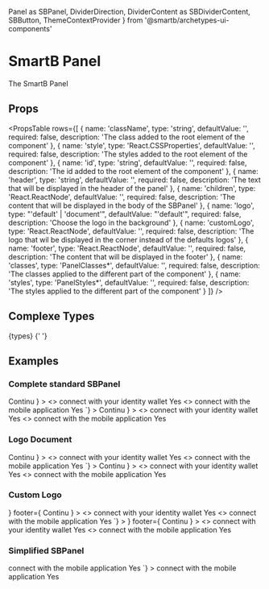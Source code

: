   Panel as SBPanel,
  DividerDirection,
  DividerContent as SBDividerContent,
  SBButton,
  ThemeContextProvider
} from '@smartb/archetypes-ui-components'

<Meta title='Overview|Components/Panel' />

# SmartB Panel

<ThemeContextProvider theme={myTheme}>
  <SBPanel
    style={{ position: 'relative', width: '500px', margin: '20px auto' }}
  >
    <Typography
      variant='body2'
      color='textSecondary'
      component='p'
      align='center'
    >
      The SmartB Panel
    </Typography>
  </SBPanel>
</ThemeContextProvider>

## Props

<PropsTable
  rows={[
    {
      name: 'className',
      type: 'string',
      defaultValue: '',
      required: false,
      description: 'The class added to the root element of the component'
    },
    {
      name: 'style',
      type: 'React.CSSProperties',
      defaultValue: '',
      required: false,
      description: 'The styles added to the root element of the component'
    },
    {
      name: 'id',
      type: 'string',
      defaultValue: '',
      required: false,
      description: 'The id added to the root element of the component'
    },
    {
      name: 'header',
      type: 'string',
      defaultValue: '',
      required: false,
      description: 'The text that will be displayed in the header of the panel'
    },
    {
      name: 'children',
      type: 'React.ReactNode',
      defaultValue: '',
      required: false,
      description:
        'The content that will be displayed in the body of the SBPanel'
    },
    {
      name: 'logo',
      type: "'default' | 'document'",
      defaultValue: "'default'",
      required: false,
      description: 'Choose the logo in the background'
    },
    {
      name: 'customLogo',
      type: 'React.ReactNode',
      defaultValue: '',
      required: false,
      description:
        'The logo that wil be displayed in the corner instead of the defaults logos'
    },
    {
      name: 'footer',
      type: 'React.ReactNode',
      defaultValue: '',
      required: false,
      description: 'The content that will be displayed in the footer'
    },
    {
      name: 'classes',
      type: 'PanelClasses*',
      defaultValue: '',
      required: false,
      description: 'The classes applied to the different part of the component'
    },
    {
      name: 'styles',
      type: 'PanelStyles*',
      defaultValue: '',
      required: false,
      description: 'The styles applied to the different part of the component'
    }
  ]}
/>

## Complexe Types

<SyntaxHighlighter language='typescript' style={tomorrow}>
  {types}
</SyntaxHighlighter>{' '}

## Examples

### Complete standard SBPanel

<ThemeContextProvider theme={myTheme}>
  <Preview
    code={`<SBPanel
  header='Connection'
  style={{ position: 'relative', width: '500px', margin: '20px auto' }}
  footer={
    <SBButton
      style={{ margin: '20px auto', position: 'relative' }}
      disabled={true}
    >
      Continu
    </SBButton>
  }
>
  <SBDividerContent style={{ width: '100%', height: '100%' }}>
    <>
      <Typography
        variant='body2'
        color='textSecondary'
        component='p'
        align='center'
      >
        connect with your identity wallet
      </Typography>
      <SBButton
        style={{
          margin: '20px auto',
          display: 'block',
          position: 'relative'
        }}
      >
        Yes
      </SBButton>
    </>
    <>
      <Typography
        variant='body2'
        color='textSecondary'
        component='p'
        align='center'
      >
        connect with the mobile application
      </Typography>
      <SBButton
        style={{
          margin: '20px auto',
          display: 'block',
          position: 'relative'
        }}
      >
        Yes
      </SBButton>
    </>
  </SBDividerContent>
</SBPanel>`}
  >
    <SBPanel
      header='Connection'
      style={{ position: 'relative', width: '500px', margin: '20px auto' }}
      footer={
        <SBButton
          style={{ margin: '20px auto', position: 'relative' }}
          disabled={true}
        >
          Continu
        </SBButton>
      }
    >
      <SBDividerContent style={{ width: '100%', height: '100%' }}>
        <>
          <Typography
            variant='body2'
            color='textSecondary'
            component='p'
            align='center'
          >
            connect with your identity wallet
          </Typography>
          <SBButton
            style={{
              margin: '20px auto',
              display: 'block',
              position: 'relative'
            }}
          >
            Yes
          </SBButton>
        </>
        <>
          <Typography
            variant='body2'
            color='textSecondary'
            component='p'
            align='center'
          >
            connect with the mobile application
          </Typography>
          <SBButton
            style={{
              margin: '20px auto',
              display: 'block',
              position: 'relative'
            }}
          >
            Yes
          </SBButton>
        </>
      </SBDividerContent>
    </SBPanel>
  </Preview>
</ThemeContextProvider>

### Logo Document

<ThemeContextProvider theme={myTheme}>
  <Preview
    code={`<SBPanel
  header='Connection'
  style={{ position: 'relative', width: '500px', margin: '20px auto' }}
  logo='document'
  footer={
    <SBButton
      style={{ margin: '20px auto', position: 'relative' }}
      disabled={true}
    >
      Continu
    </SBButton>
  }
>
  <SBDividerContent
    style={{ width: '100%', height: '100%' }}
    dividerText='Or'
  >
    <>
      <Typography
        variant='body2'
        color='textSecondary'
        component='p'
        align='center'
      >
        connect with your identity wallet
      </Typography>
      <SBButton
        style={{
          margin: '20px auto',
          display: 'block',
          position: 'relative'
        }}
      >
        Yes
      </SBButton>
    </>
    <>
      <Typography
        variant='body2'
        color='textSecondary'
        component='p'
        align='center'
      >
        connect with the mobile application
      </Typography>
      <SBButton
        style={{
          margin: '20px auto',
          display: 'block',
          position: 'relative'
        }}
      >
        Yes
      </SBButton>
    </>
  </SBDividerContent>
</SBPanel>`}
  >
    <SBPanel
      header='Connection'
      style={{ position: 'relative', width: '500px', margin: '20px auto' }}
      logo='document'
      footer={
        <SBButton
          style={{ margin: '20px auto', position: 'relative' }}
          disabled={true}
        >
          Continu
        </SBButton>
      }
    >
      <SBDividerContent
        style={{ width: '100%', height: '100%' }}
        dividerText='Or'
      >
        <>
          <Typography
            variant='body2'
            color='textSecondary'
            component='p'
            align='center'
          >
            connect with your identity wallet
          </Typography>
          <SBButton
            style={{
              margin: '20px auto',
              display: 'block',
              position: 'relative'
            }}
          >
            Yes
          </SBButton>
        </>
        <>
          <Typography
            variant='body2'
            color='textSecondary'
            component='p'
            align='center'
          >
            connect with the mobile application
          </Typography>
          <SBButton
            style={{
              margin: '20px auto',
              display: 'block',
              position: 'relative'
            }}
          >
            Yes
          </SBButton>
        </>
      </SBDividerContent>
    </SBPanel>
  </Preview>
</ThemeContextProvider>

### Custom Logo

<ThemeContextProvider theme={myTheme}>
  <Preview
    code={`<SBPanel
  header='Connection'
  style={{ position: 'relative', width: '500px', margin: '20px auto' }}
  customLogo={
    <AccountCircle
      style={{
        height: '115px',
        width: '115px',
        position: 'relative',
        marginLeft: '10px',
        marginTop: '22px',
        opacity: '15%'
      }}
    />
  }
  footer={
    <SBButton
      style={{ margin: '20px auto', position: 'relative' }}
      disabled={true}
    >
      Continu
    </SBButton>
  }
>
  <SBDividerContent
    style={{ width: '100%', height: '100%' }}
    dividerText='Or'
  >
    <>
      <Typography
        variant='body2'
        color='textSecondary'
        component='p'
        align='center'
      >
        connect with your identity wallet
      </Typography>
      <SBButton
        style={{
          margin: '20px auto',
          display: 'block',
          position: 'relative'
        }}
      >
        Yes
      </SBButton>
    </>
    <>
      <Typography
        variant='body2'
        color='textSecondary'
        component='p'
        align='center'
      >
        connect with the mobile application
      </Typography>
      <SBButton
        style={{
          margin: '20px auto',
          display: 'block',
          position: 'relative'
        }}
      >
        Yes
      </SBButton>
    </>
  </SBDividerContent>
</SBPanel>`}
  >
    <SBPanel
      header='Connection'
      style={{ position: 'relative', width: '500px', margin: '20px auto' }}
      customLogo={
        <AccountCircle
          style={{
            height: '115px',
            width: '115px',
            position: 'relative',
            marginLeft: '10px',
            marginTop: '22px',
            opacity: '15%'
          }}
        />
      }
      footer={
        <SBButton
          style={{ margin: '20px auto', position: 'relative' }}
          disabled={true}
        >
          Continu
        </SBButton>
      }
    >
      <SBDividerContent
        style={{ width: '100%', height: '100%' }}
        dividerText='Or'
      >
        <>
          <Typography
            variant='body2'
            color='textSecondary'
            component='p'
            align='center'
          >
            connect with your identity wallet
          </Typography>
          <SBButton
            style={{
              margin: '20px auto',
              display: 'block',
              position: 'relative'
            }}
          >
            Yes
          </SBButton>
        </>
        <>
          <Typography
            variant='body2'
            color='textSecondary'
            component='p'
            align='center'
          >
            connect with the mobile application
          </Typography>
          <SBButton
            style={{
              margin: '20px auto',
              display: 'block',
              position: 'relative'
            }}
          >
            Yes
          </SBButton>
        </>
      </SBDividerContent>
    </SBPanel>
  </Preview>
</ThemeContextProvider>

### Simplified SBPanel

<ThemeContextProvider theme={myTheme}>
  <Preview
    code={`<SBPanel
  style={{ position: 'relative', width: '500px', margin: '20px auto' }}
>
  <Typography
    variant='body2'
    color='textSecondary'
    component='p'
    align='center'
  >
    connect with the mobile application
  </Typography>
  <SBButton
    style={{ margin: '20px auto', display: 'block', position: 'relative' }}
  >
    Yes
  </SBButton>
</SBPanel>`}
  >
    <SBPanel
      style={{ position: 'relative', width: '500px', margin: '20px auto' }}
    >
      <Typography
        variant='body2'
        color='textSecondary'
        component='p'
        align='center'
      >
        connect with the mobile application
      </Typography>
      <SBButton
        style={{ margin: '20px auto', display: 'block', position: 'relative' }}
      >
        Yes
      </SBButton>
    </SBPanel>
  </Preview>
</ThemeContextProvider>
